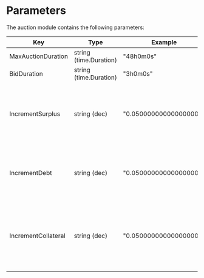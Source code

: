 



# Parameters

The auction module contains the following parameters:

| Key                 | Type                   | Example                | Description                                                                           |
|---------------------|------------------------|------------------------|---------------------------------------------------------------------------------------|
| MaxAuctionDuration  | string (time.Duration) | "48h0m0s"              |                                                                                       |
| BidDuration         | string (time.Duration) | "3h0m0s"               |                                                                                       |
| IncrementSurplus    | string (dec)           | "0.050000000000000000" | percentage change in bid required for a new bid on a surplus auction                  |
| IncrementDebt       | string (dec)           | "0.050000000000000000" | percentage change in lot required for a new bid on a debt auction                     |
| IncrementCollateral | string (dec)           | "0.050000000000000000" | percentage change in either bid or lot required for a new bid on a collateral auction |

